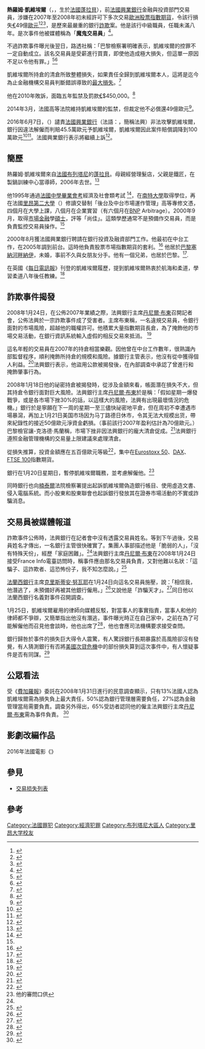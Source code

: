 {{noteTA
|1=zh-tw:傑宏·柯維耶;zh-cn:杰宏·柯维耶;zh:熱羅姆·凱維埃爾;
|2=zh-tw:傑宏;zh-cn:杰宏;zh:熱羅姆;
|3=zh-tw:柯維耶;zh-cn:柯维耶;zh:凱維埃爾;}}
{{Infobox person
| name            = 杰宏·柯维耶
| image           = 2015 popfinance crowdfunding 221.jpg
| caption         = 2015年的杰宏·柯维耶
| birth_date      = {{birth date and age|1977|1|11|df=y}}
| birth_place     = [[法国|法国]]{{le|Pont-l'Abbé|蓬拉贝}}
| death_date      =
| death_place     =
| other_names     =
| alma_mater      = [[南特大学|南特大学]]
| occupation      = 交易员
| nationality     = 金融
| education       = [[金融硕士|金融硕士]]
| employer        = [[法国兴业银行|法国兴业银行]] <br>勒梅尔咨询
| years_active    =
| criminal_charge = 失信<br>非法窃取计算机信息
| Sentence        =三年有期徒刑
| parents         =
| spouse          =
}}
'''熱羅姆·凱維埃爾'''（{{lang-fr|Jérôme Kerviel}}，{{bd|1977年|1月11日}}，生於[[法國|法國]][[蓬拉贝_(菲尼斯泰尔省)|蓬拉貝]]），前[[法國興業銀行|法國興業銀行]]金融與投資部門交易員，涉嫌在2007年至2008年初未經許可下多次交易[[歐洲股票指數期貨|歐洲股票指數期貨]]，令該行損失[[€|€]]49億[[歐元|歐元]]<ref name=NYTimes>{{cite news|url=https://www.nytimes.com/2010/10/06/business/global/06bank.html|title=Rogue Trader at Société Générale Gets Jail Term|date=5 October 2010|accessdate=5 October 2010|publisher=''New York Times''|first=Nicola|last=Clark|language=en|archive-date=2021-03-09|archive-url=https://web.archive.org/web/20210309062442/https://www.nytimes.com/2010/10/06/business/global/06bank.html|dead-url=no}}</ref><ref name=martin>{{cite news|url=http://www.telegraph.co.uk/news/main.jhtml?xml=/news/2008/01/26/nkerviel426.xml|title=Jerome Kerviel was 'honest, working class'|author1=Ben Martin|author2=Nick Allen|author3=Peter Allen|author4=Henry Samuel|date=28 January 2008|accessdate=29 January 2008|publisher=Telegraph UK|location=London|archive-date=2008-04-04|archive-url=https://web.archive.org/web/20080404155712/http://www.telegraph.co.uk/news/main.jhtml?xml=%2Fnews%2F2008%2F01%2F26%2Fnkerviel426.xml|dead-url=no}}</ref><ref name=cnn2>{{cite news|url=http://www.cnn.com/2008/WORLD/europe/01/29/rogue.trader/|title=Fears over rogue trader 'raised 3 months ago'|date=29 January 2008|accessdate=29 January 2008|publisher=CNN|archive-date=2017-09-29|archive-url=https://web.archive.org/web/20170929184807/http://www.cnn.com/2008/WORLD/europe/01/29/rogue.trader/|dead-url=no}}</ref>，是歷來最嚴重的銀行[[詐欺|詐欺]]案。他是該行中級職員，任職未滿八年。是次事件他被媒體稱為「'''魔鬼交易員'''」<ref>{{cite news | language = zh-hant | author =  | coauthors =  | url = http://paper.wenweipo.com/2010/06/10/GJ1006100006.htm | title = 魔鬼交易員自辯 「交易台上沒秘密」 | work = 路透社/綜合外電消息/《金融時報》/新華社 | publisher = 文匯報 | pages =  | date = 2010-06-10 | accessdate =  | archive-url = https://web.archive.org/web/20100614074707/http://paper.wenweipo.com/2010/06/10/GJ1006100006.htm | archive-date = 2010-06-14 | dead-url = yes }}</ref>。

不過詐欺事件曝光後翌日，路透社稱：「巴黎檢察署明確表示，凱維埃爾的控罪不一定自動成立。該名交易員是受薪進行買賣，即使他造成極大損失，但這單一原因不足以令他有罪。」<ref name="Reuters_250108_1">{{cite web| url=http://www.lemonde.fr/web/depeches/0,14-0,39-34049330@7-37,0.html| script-title=fr:Confusion judiciaire sur la Société Générale, Kerviel invisible| author=Reuters| editor=LeMonde.fr| date=2008-01-25| accessdate=2008-01-29| quote=apparemment, il n'y a pas eu de malversation [...]| language=fr| archive-date=2008-03-02| archive-url=https://web.archive.org/web/20080302182235/http://www.lemonde.fr/web/depeches/0,14-0,39-34049330@7-37,0.html| dead-url=yes}}</ref><ref name="Reuters_250108_2">{{cite web| url=http://www.lexpress.fr/info/infojour/reuters.asp?id=63136&1305| script-title=fr:La justice prudente sur l'affaire de la Société générale| author=Reuters| editor=LExpress.fr| date=2008-01-25| accessdate=2008-01-29| language=fr| archive-date=2008-03-31| archive-url=https://web.archive.org/web/20080331022059/http://www.lexpress.fr/info/infojour/reuters.asp?id=63136&1305| dead-url=no}}</ref>

凱維埃爾所持倉的清倉所致整體損失，如果責任全歸到凱維埃爾本人，這將是迄今為止金融機構交易員判斷錯誤導致的[[交易損失列表|最大損失]]。<ref>{{cite web| url=http://www.ft.com/cms/s/1/9875e748-ca5f-11dc-a960-000077b07658.html| title=Rogue traders| author=Financial Times| date=2008-01-24| accessdate=2008-01-28| language=en| archive-date=2008-02-27| archive-url=https://web.archive.org/web/20080227043015/http://www.ft.com/cms/s/1/9875e748-ca5f-11dc-a960-000077b07658.html| dead-url=no}}</ref>

他在2010年敗訴，面臨五年監禁及罰款[[€|€]]$450,000。<ref>{{cite news|url=http://www.latimes.com/news/nationworld/world/la-fg-france-trader-20100609,0,3877077.story|title=French trader goes on trial over Societe Generale losses|date=June 9, 2010|publisher=[[Los_Angeles_Times|Los Angeles Times]]|first=Devorah|last=Lauter}}</ref>

2014年3月，法國高等法院維持凱維埃爾的監禁，但裁定他不必償還49億歐元<ref>{{cite news|title=French court upholds rogue trader Jérôme Kerviel's prison sentence|url=https://www.theguardian.com/business/2014/mar/19/french-rogue-trader-jerome-kerviele-prison-societe-generale|newspaper=The Guardian|date=19 March 2014|accessdate=2017-09-29|archive-date=2021-03-20|archive-url=https://web.archive.org/web/20210320014947/https://www.theguardian.com/business/2014/mar/19/french-rogue-trader-jerome-kerviele-prison-societe-generale|dead-url=no}}</ref>。

2016年6月7日，{{tsl|fr|Cour d'appel de Versailles|凡爾賽上訴法院}}（{{lang|fr|La cour d'appel de Versailles}}）譴責[[法國興業銀行|法國興業銀行]]（法語：{{lang|fr|Société Générale}}，簡稱法興）非法攻擊凱維埃爾，銀行因違法解僱而判賠45.5萬歐元予凱維埃爾，凱維埃爾因此案件賠償調降到100萬歐元<ref>{{cite web|url=http://www.huffingtonpost.fr/2016/06/07/societe-generale-jerome-kerviel-prudhommes-condamnation_n_10334092.html|script-title=fr:Les Prud'hommes condamnent la Société générale à payer plus de 450.000 euros à Jérôme Kerviel|newspaper=Huffington Post|date=7 juin 2016|language=fr|access-date=2017-09-29|archive-date=2020-11-08|archive-url=https://web.archive.org/web/20201108174322/https://www.huffingtonpost.fr/2016/06/07/societe-generale-jerome-kerviel-prudhommes-condamnation_n_10334092.html|dead-url=no}}</ref><ref>{{cite news|url=http://mobile.lemonde.fr/police-justice/article/2016/09/23/jerome-kerviel-va-etre-fixe-sur-le-remboursement-des-4-9-milliards-d-euros-a-la-societe-generale_5002438_1653578.html|script-title=fr:Jérôme Kerviel condamné en appel à payer 1 million d’euros à la Société générale|newspaper=Le Monde[[世界報_(法國)|世界報]]|date=2016-09-23|language=fr|author=Pascale Robert-Diard|accessdate=2017-10-01|archive-date=2018-03-24|archive-url=https://web.archive.org/web/20180324005429/http://mobile.lemonde.fr/police-justice/article/2016/09/23/jerome-kerviel-va-etre-fixe-sur-le-remboursement-des-4-9-milliards-d-euros-a-la-societe-generale_5002438_1653578.html|dead-url=no}}</ref>。法國興業銀行表示將繼續上訴<ref>{{cite web|author=Bisserbe, Noemie|url=https://www.wsj.com/articles/societe-generale-to-pay-former-trader-kerviel-511-000-1465307952|title="Société Générale to Pay Former Trader Kerviel $511,000"|newspaper=Wall Street Journal|date=June 7, 2016|accessdate=2016-06-07|archive-date=2020-11-08|archive-url=https://web.archive.org/web/20201108153837/https://www.wsj.com/articles/societe-generale-to-pay-former-trader-kerviel-511-000-1465307952|dead-url=no}}</ref>。

==簡歷==
熱羅姆·凱維埃爾來自[[法國|法國]][[布列塔尼|布列塔尼]]的[[蓬拉貝|蓬拉貝]]。母親經營理髮店，父親是鐵匠，在製鍋訓練中心當導師，2006年去世。<ref name="LeMonde_280108">{{cite web
 | title=Jérôme Kerviel ou l'itinéraire d'un trader presque ordinaire
 | author=[[Le_Monde|Le Monde]]
 | date=2008-01-28
 | url=http://www.lemonde.fr/economie/article/2008/01/28/jerome-kerviel-ou-l-itineraire-d-un-trader-presque-ordinaire_1004323_3234.html
 | accessdate=2008-01-29
 | language=fr
 | archive-date=2021-02-10
 | archive-url=https://web.archive.org/web/20210210204510/http://www.lemonde.fr/economie/article/2008/01/28/jerome-kerviel-ou-l-itineraire-d-un-trader-presque-ordinaire_1004323_3234.html
 | dead-url=no
 }}</ref>

他1995年通過[[法國中學畢業會考|法國中學畢業會考]]經濟及社會類考試
<ref name="LeTelegramme_260108">{{cite web
 | title=Société générale. L'onde de choc
 | author=[[Le_Télégramme|Le Télégramme]]
 | date=2008-01-26
 | url=http://www.letelegramme.com/gratuit/generales/france/societe-generale-londe-de-choc-20080126-2405857_1197902.php
 | accessdate=2008-01-29
 | language=fr
 | archive-date=2008-06-24
 | archive-url=https://web.archive.org/web/20080624152202/http://www.letelegramme.com/gratuit/generales/france/societe-generale-londe-de-choc-20080126-2405857_1197902.php
 | dead-url=no
 }}</ref>，在[[南特大學|南特大學]]取得學位，再在法國[[里昂第二大學|里昂第二大學]]（{{lang|fr|Université Lumière Lyon 2}}）修讀交替制「後台及中台市場運作管理」高等專修文憑，四個月在大學上課，八個月在企業實習（有六個月在[[法國巴黎銀行|BNP]] Arbitrage）。2000年9月，取得[[市場金融|市場金融]]學[[碩士|碩士]]，評等「尚佳」。這類學歷通常不是預備作交易員，而是負責監控交易員操作。<ref name="LeMonde_280108" />

2000年8月獲法國興業銀行聘請在銀行投資及融資部門工作。他最初在中台工作，在2005年調到前台。這時他負責股票市場指數期貨的套利。<ref name="Reuters_240108">{{cite web
 |url          = http://www.lemonde.fr/web/depeches/0,14-0,39-34043281@7-37,0.html
 |title        = Le trader de la Société générale, "un génie de la fraude"
 |author       = [[Reuters|Reuters]]
 |editor       = LeMonde.fr
 |date         = 2008-01-24
 |accessdate   = 2008-01-29
 |language     = fr
 |archive-date = 2009-12-09
 |archive-url  = https://web.archive.org/web/20091209040615/http://www.lemonde.fr/web/depeches/0,14-0,39-34043281@7-37,0.html
 |dead-url     = yes
}}</ref>
他居於[[巴黎|巴黎]][[塞納河畔納伊|塞納河畔納伊]]，未婚，事前不久與女朋友分手。他有一個兄弟，也居於巴黎。<ref name="Chambonniere_AFP">{{cite web
 | url=http://letelegramme.com/gratuit/generales/fait-du-jour/jerome-kerviel-jeune-homme-pose-et-reserve-20080125-2397726_1196488.php
 | title=Jérôme Kerviel. « Jeune homme posé et réservé »
 | author=Hervé Chambonnière, Agence France Presse
 | editor=[[Le_Télégramme|Le Télégramme]].com
 | accessdate=2008-01-29
 | language=fr
 | archive-date=2008-06-24
 | archive-url=https://web.archive.org/web/20080624203158/http://www.letelegramme.com/gratuit/generales/fait-du-jour/jerome-kerviel-jeune-homme-pose-et-reserve-20080125-2397726_1196488.php
 | dead-url=no
 }}</ref>.

在英國《[[每日電訊報|每日電訊報]]》刊登的凱維埃爾履歷，提到凱維埃爾熱衷於航海和柔道，學習柔道八年後任教練。<ref name="Chambonniere_AFP">{{cite web
 | url=http://letelegramme.com/gratuit/generales/fait-du-jour/jerome-kerviel-jeune-homme-pose-et-reserve-20080125-2397726_1196488.php
 | title= Jérôme Kerviel. « Jeune homme posé et réservé »
 | author=Hervé Chambonnière, Agence France Presse
 | editor=[[Le_Télégramme|Le Télégramme]].com
 | accessdate=2008-01-29
 | language=fr
}}</ref>

==詐欺事件揭發==
2008年1月24日，在公佈2007年業績之際，法興銀行主席[[丹尼爾·布東|丹尼爾·布東]]召開記者會，公佈法興於一宗詐欺事件成了受害者。主席布東稱，一名違規交易員，令銀行面對的市場風險，超越他的職權許可。他積累大量指數期貨長倉，為了掩飾他的市場交易活動，在銀行資訊系統輸入虛假的相反交易來抵消。
<ref name="Challenges_240108">{{cite web
 |title      = Société générale révèle une fraude colossale, crée la stupeur
 |author     = Yann Le Guernigou, Pascale Denis
 |editor     = Challenges.fr
 |date       = 2008-01-24
 |url        = http://www.challenges.fr/depeches/business/20080124.REU5221/societe_generale_bouton_renonce_a_tout_salaire_jusquen_.html
 |accessdate = 2008-01-29
 |language   = fr
}}{{dead link|date=2018年3月 |bot=InternetArchiveBot |fix-attempted=yes }}</ref>

這名年輕的交易員在2007年的持倉相當樂觀。因他曾在中台工作數年，很熟識內部監督程序，順利掩飾所持倉的規模和風險。據銀行主管表示，他沒有從中獲得個人利益。<ref name="Liberation_250108">{{cite web
 | title=L'homme qui «volait» 5 milliards
 | author=Nicolas Cori
 | editor=[[Libération_(journal)|Libération]].fr
 | date=2008-01-25
 | url=http://www.liberation.fr/actualite/economie_terre/306062.FR.php
 | accessdate=2008-01-29
 | language=fr
}}</ref>法興銀行表示，他盜用公款被揭發後，在內部調查中承認了曾進行和掩飾肇事行為。

2008年1月18日他的祕密持倉被揭發時，從涉及金額來看，帳面潛在損失不大，但其持倉令銀行面對巨大風險。法興銀行主席[[丹尼爾·布東|丹尼爾·布東]]於是稱：「假如星期一爆發戰爭，或是各市場下挫30%的話，以這樣大的風險，法興有出現最壞情況的危機。」銀行於是寧願在下一周的星期一至三儘快祕密地平倉，但在周初不幸遭遇市場暴瀉，再加上1月21日美国市场因为马丁路德日休市，令其无法大规模出货，帶來紀錄性的接近50億歐元淨資金虧損。（事前該行2007年盈利估計為70億歐元。）巴黎檢官讓-克洛德·馬蘭稱，市場下挫非因法興銀行的龐大清倉促成。<ref name="Reuters_280108">{{cite web
 |url          = http://www.lemonde.fr/web/depeches/0,14-0,39-34080198%407-37,0.html
 |title        = Mandat de dépôt requis contre le trader de la Société Générale
 |author       = Reuters
 |editor       = LeMonde.fr
 |date         = 2008-01-28
 |accessdate   = 2008-01-29
 |language     = fr
 |archive-date = 2008-03-02
 |archive-url  = https://web.archive.org/web/20080302133925/http://www.lemonde.fr/web/depeches/0,14-0,39-34080198@7-37,0.html
 |dead-url     = yes
}}</ref>法興銀行遵照金融管理機構的交易量上限建議來處理清倉。

從損失推算，投資金額應在五百億歐元等級<ref name="LeMonde_1003634">{{cite web
 | title=Société générale : six questions sur une fraude
 | author=Claire Gatinois, Anne Michel
 | editor=LeMonde.fr
 | date=2008-01-25
 | url=http://www.lemonde.fr/economie/article/2008/01/25/societe-generale-six-questions-sur-une-fraude_1003634_3234.html
 | accessdate=2008-01-29
 | language=fr
 | archive-date=2021-02-10
 | archive-url=https://web.archive.org/web/20210210201646/http://www.lemonde.fr/economie/article/2008/01/25/societe-generale-six-questions-sur-une-fraude_1003634_3234.html
 | dead-url=no
 }}</ref>，集中在[[Eurostoxx_50|Eurostoxx 50]]、[[DAX|DAX]]、[[FTSE_100|FTSE 100]]指數期貨。

銀行在1月20日星期日，暫停凱維埃爾職務，並考慮解僱他。<ref>他的審問口供</ref>

同時銀行也向[[楠泰爾|楠泰爾]]法院檢察署提出起訴凱維埃爾偽造銀行帳目、使用虛造文書、侵入電腦系統。而小股東和股東聯會也起訴銀行發放其在證券市場活動的不實或詐騙消息。

== 交易員被媒體報道 ==
詐欺事件公佈時，法興銀行在記者會中沒有透露交易員姓名。等到下午過後，交易員姓名才傳出，一名銀行主管很快確實了。集團人事部描述他是「脆弱的人」，「沒有特殊天份」，經歷「家庭困難」。<ref name="Chambonniere_AFP" />法興銀行主席[[丹尼爾·布東|丹尼爾·布東]]在2008年1月24日接受France Info電臺訪問時，稱事件應由那名交易員負責，又對他難以名狀：「這騙子、這詐欺者、這恐怖份子，我不知怎麼說。」<ref name="LeMonde_1003635">{{cite web
 | title="Un jeune homme posé, un peu réservé"
 | author=Claire Gatinois, Anne Michel
 | editor=Le Monde
 | date=2008-01-25
 | url=http://www.lemonde.fr/archives/article/2008/01/25/un-jeune-homme-pose-un-peu-reserve_1003635_0.html
 | accessdate=2008-01-29
 | language=fr
 | archive-date=2008-01-30
 | archive-url=https://web.archive.org/web/20080130154242/http://www.lemonde.fr/archives/article/2008/01/25/un-jeune-homme-pose-un-peu-reserve_1003635_0.html
 | dead-url=no
 }}</ref>

[[法蘭西銀行|法蘭西銀行]]主席[[克里斯蒂安·努瓦耶|克里斯蒂安·努瓦耶]]在1月24日向這名交易員施壓，說：「相信我，他潛逃了，未預備好再被其他銀行僱用。」<ref name="LeFigaro_240108">{{cite web
 | title=Le trader reste introuvable
 | author=Perrine Créquy, Alexandre Panizzo
 | editor=Le Figaro.fr
 | date=2008-01-24
 | url=http://www.lefigaro.fr/societes-francaises/2008/01/24/04010-20080124ARTFIG00375-un-seul-trader-a-l-origine-de-la-fraude.php
 | accessdate=2008-01-29
 | language=fr
 | archive-date=2018-11-30
 | archive-url=https://web.archive.org/web/20181130125427/http://www.lefigaro.fr/societes-francaises/2008/01/24/04010-20080124ARTFIG00375-un-seul-trader-a-l-origine-de-la-fraude.php
 | dead-url=no
 }}</ref>又說他是「詐騙天才」。<ref name="Reuters_250108_3">{{cite web
 |url          = http://www.lemonde.fr/web/depeches/0,14-0,39-34056413@7-37,0.html
 |title        = Jérôme Kerviel, trader solitaire introuvable
 |author       = Reuters
 |editor       = LeMonde.fr
 |date         = 2008-01-25
 |accessdate   = 2008-01-29
 |language     = fr
 |archive-date = 2008-02-28
 |archive-url  = https://web.archive.org/web/20080228231840/http://www.lemonde.fr/web/depeches/0,14-0,39-34056413@7-37,0.html
 |dead-url     = yes
}}</ref>同日他以法蘭西銀行名義對事件召開調查。

1月25日，凱維埃爾雇用的律師向媒體反駁，對當事人的事實指責，當事人和他的律師都不爭辯，又簡單指出他沒有潛逃，事件曝光時正在自己家中，之前在為了可能解僱他而召見他會談時，他也出席了<ref>{{cite web
 |url         = http://aliceadsl.lci.fr/infos/economie/entreprises/0,,3694615-VU5WX0lEIDUzNg==,00-jerome-kerviel-serait-cavale-.html
 |title       = Jérôme Kerviel ne serait "pas en cavale"
 |editor      = Alice.fr
 |date        = 2008-01-25
 |accessdate  = 2008-01-29
 |language    = fr
 |deadurl     = yes
 |archiveurl  = https://web.archive.org/web/20080128151318/http://aliceadsl.lci.fr/infos/economie/entreprises/0,,3694615-VU5WX0lEIDUzNg==,00-jerome-kerviel-serait-cavale-.html
 |archivedate = 2008年1月28日
 |df          = 
}}</ref>，他也會應司法機構要求接受查問。

銀行歸咎於事件的損失巨大得令人震驚，有人驚訝銀行長期暴露於高風險卻沒有發覺，有人猜測銀行有否將[[美國次貸危機|美國次貸危機]]中的部份損失算到這次事件中，有人懷疑事件是否有同謀。<ref name="LeMonde_fr_240108_Doutes">{{cite web
 | url=http://www.lemonde.fr/economie/article/2008/01/24/interrogations-et-incredulite-apres-la-fraude-a-la-societe-generale_1003378_3234.html
 | title=Doutes, interrogations et incrédulité chez les professionnels et les actionnaires
 | editor=Le Monde.fr
 | date=2008-01-25
 | accessdate=2008-01-29
 | language=fr
 | archive-date=2021-02-10
 | archive-url=https://web.archive.org/web/20210210202747/http://www.lemonde.fr/economie/article/2008/01/24/interrogations-et-incredulite-apres-la-fraude-a-la-societe-generale_1003378_3234.html
 | dead-url=no
 }}</ref>

== 公眾看法 ==
受《[[費加羅報|費加羅報]]》委託在2008年1月31日進行的民意調查顯示，只有13%法國人認為凱維埃爾需為損失負上最大責任，50%認為銀行管理層需要負任，27%認為金融管理當局需要負責。調查另外得出，65%受訪者認同他的僱主法興銀行主席[[丹尼爾·布東|丹尼爾·布東]]需為事件負責。
<ref name="AFP_010208">{{cite web
 | url=http://afp.google.com/article/ALeqM5hJL-VuTu_xVhz6VrVpprngXhj_Mw
 | title=L'opinion française exonère le trader Jérôme Kerviel
 | editor=法新社
 | date=2008-01-31
 | accessdate=02/01/2008
 | language=fr
 | archive-date=2008-03-23
 | archive-url=https://web.archive.org/web/20080323160032/http://afp.google.com/article/ALeqM5hJL-VuTu_xVhz6VrVpprngXhj_Mw
 | dead-url=no
 }}</ref>

== 影劇改編作品 ==
2016年法國電影《{{tsl|fr|L'Outsider (film, 2016)|巴黎交易員 (2016電影)|-{zh-tw:巴黎交易員;zh-cn:局外人;}-}}》
== 參見 ==
*[[交易损失列表|交易损失列表]]

== 參考 ==
{{Reflist}}

{{DEFAULTSORT: Kerviel, Jérôme}}
[[Category:法國罪犯|Category:法國罪犯]]
[[Category:經濟犯罪|Category:經濟犯罪]]
[[Category:布列塔尼大區人|Category:布列塔尼大區人]]
[[Category:里昂大学校友|Category:里昂大学校友]]